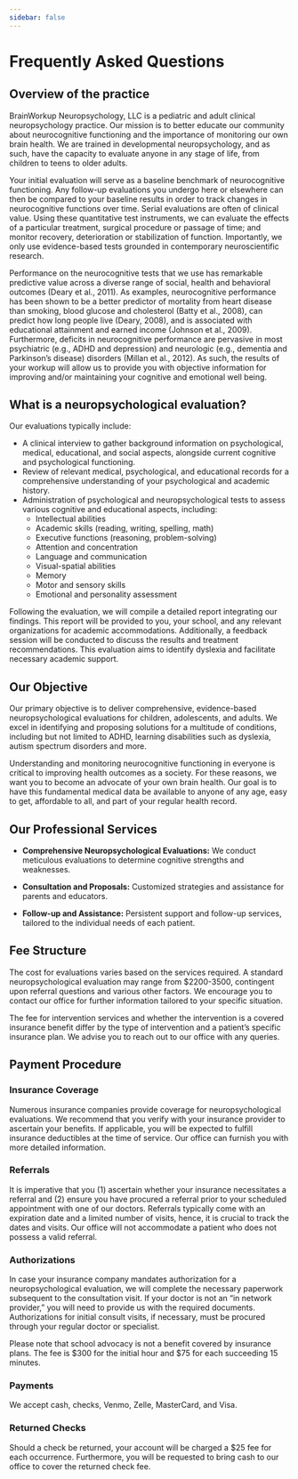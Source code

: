 ```yaml
---
sidebar: false
---
```


# Frequently Asked Questions

## Overview of the practice 

BrainWorkup Neuropsychology, LLC is a pediatric and adult clinical neuropsychology practice.  Our mission is to better educate our community about neurocognitive functioning and the importance of monitoring our own brain health.  We are trained in developmental neuropsychology, and as such, have the capacity to evaluate anyone in any stage of life, from children to teens to older adults.

Your initial evaluation will serve as a baseline benchmark of neurocognitive functioning.  Any follow-up evaluations you undergo here or elsewhere can then be compared to your baseline results in order to track changes in neurocognitive functions over time.  Serial evaluations are often of clinical value.  Using these quantitative test instruments, we can evaluate the effects of a particular treatment, surgical procedure or passage of time; and monitor recovery, deterioration or stabilization of function.  Importantly, we only use evidence-based tests grounded in contemporary neuroscientific research.

Performance on the neurocognitive tests that we use has remarkable predictive value across a diverse range of social, health and behavioral outcomes (Deary et al., 2011).  As examples, neurocognitive performance has been shown to be a better predictor of mortality from heart disease than smoking, blood glucose and cholesterol (Batty et al., 2008), can predict how long people live (Deary, 2008), and is associated with educational attainment and earned income (Johnson et al., 2009).  Furthermore, deficits in neurocognitive performance are pervasive in most psychiatric (e.g., ADHD and depression) and neurologic (e.g., dementia and Parkinson’s disease) disorders (Millan et al., 2012).  As such, the results of your workup will allow us to provide you with objective information for improving and/or maintaining your cognitive and emotional well being.

## What is a neuropsychological evaluation?

Our evaluations typically include:

- A clinical interview to gather background information on psychological, medical, educational, and social aspects, alongside current cognitive and psychological functioning.
- Review of relevant medical, psychological, and educational records for a comprehensive understanding of your psychological and academic history.
- Administration of psychological and neuropsychological tests to assess various cognitive and educational aspects, including:
  - Intellectual abilities
  - Academic skills (reading, writing, spelling, math)
  - Executive functions (reasoning, problem-solving)
  - Attention and concentration
  - Language and communication
  - Visual-spatial abilities
  - Memory
  - Motor and sensory skills
  - Emotional and personality assessment

Following the evaluation, we will compile a detailed report integrating our findings. This report will be provided to you, your school, and any relevant organizations for academic accommodations. Additionally, a feedback session will be conducted to discuss the results and treatment recommendations. This evaluation aims to identify dyslexia and facilitate necessary academic support.

## Our Objective

Our primary objective is to deliver comprehensive, evidence-based
neuropsychological evaluations for children, adolescents, and adults. We excel in
identifying and proposing solutions for a multitude of conditions, including but
not limited to ADHD, learning disabilities such as dyslexia, autism spectrum
disorders and more.

Understanding and monitoring neurocognitive functioning in everyone is critical to improving health outcomes as a society.  For these reasons, we want you to become an advocate of your own brain health.  Our goal is to have this fundamental medical data be available to anyone of any age, easy to get, affordable to all, and part of your regular health record.

## Our Professional Services

- **Comprehensive Neuropsychological Evaluations:** We conduct meticulous evaluations to determine cognitive strengths and weaknesses.

- **Consultation and Proposals:** Customized strategies and assistance for parents and educators.

- **Follow-up and Assistance:** Persistent support and follow-up services, tailored to the individual needs of each patient.

## Fee Structure

The cost for evaluations varies based on the services required. A standard neuropsychological evaluation may range from $2200-3500, contingent upon referral questions and various other factors. We encourage you to contact our office for further information tailored to your specific situation.

The fee for intervention services and whether the intervention is a covered insurance benefit differ by the type of intervention and a patient’s specific insurance plan. We advise you to reach out to our office with any queries.

## Payment Procedure

### Insurance Coverage

Numerous insurance companies provide coverage for neuropsychological
evaluations. We recommend that you verify with your insurance provider to
ascertain your benefits. If applicable, you will be expected to fulfill
insurance deductibles at the time of service. Our office can furnish you with
more detailed information.

### Referrals

It is imperative that you (1) ascertain whether your insurance necessitates a referral and (2) ensure you have procured a referral prior to your scheduled appointment with one of our doctors. Referrals typically come with an expiration date and a limited number of visits, hence, it is crucial to track the dates and visits. Our office will not accommodate a patient who does not possess a valid referral.

### Authorizations

In case your insurance company mandates authorization for a neuropsychological evaluation, we will complete the necessary paperwork subsequent to the consultation visit. If your doctor is not an “in network provider,” you will need to provide us with the required documents. Authorizations for initial consult visits, if necessary, must be procured through your regular doctor or specialist.

Please note that school advocacy is not a benefit covered by insurance plans. The fee is $300 for the initial hour and $75 for each succeeding 15 minutes.

### Payments

We accept cash, checks, Venmo, Zelle, MasterCard, and Visa.

### Returned Checks

Should a check be returned, your account will be charged a $25 fee for each occurrence. Furthermore, you will be requested to bring cash to our office to cover the returned check fee.

